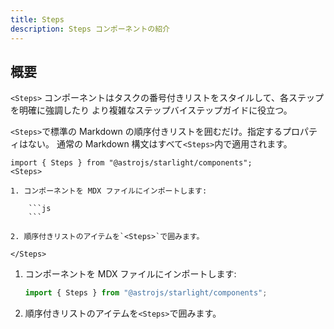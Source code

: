 ```yaml
---
title: Steps
description: Steps コンポーネントの紹介
---
```



## 概要

`<Steps>` コンポーネントはタスクの番号付きリストをスタイルして、各ステップを明確に強調したり
より複雑なステップバイステップガイドに役立つ。

`<Steps>`で標準の Markdown の順序付きリストを囲むだけ。指定するプロパティはない。
通常の Markdown 構文はすべて`<Steps>`内で適用されます。

````astro
import { Steps } from "@astrojs/starlight/components";
<Steps>

1. コンポーネントを MDX ファイルにインポートします:

    ```js
    ```

2. 順序付きリストのアイテムを`<Steps>`で囲みます。

</Steps>
````

<Steps>

1. コンポーネントを MDX ファイルにインポートします:

    ```js
    import { Steps } from "@astrojs/starlight/components";
    ```

2. 順序付きリストのアイテムを`<Steps>`で囲みます。

</Steps>

